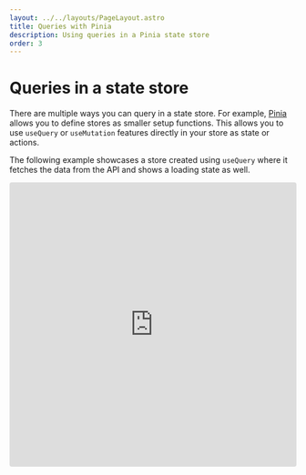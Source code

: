 ```yaml
---
layout: ../../layouts/PageLayout.astro
title: Queries with Pinia
description: Using queries in a Pinia state store
order: 3
---
```


# Queries in a state store

There are multiple ways you can query in a state store. For example, [Pinia](https://pinia.vuejs.org/) allows you to define stores as smaller setup functions. This allows you to use `useQuery` or `useMutation` features directly in your store as state or actions.

The following example showcases a store created using `useQuery` where it fetches the data from the API and shows a loading state as well.

<iframe
  src="https://stackblitz.com/edit/vitejs-vite-ipujmr?embed=1&file=src/components/Pets.vue&view=preview"
  style="width: 100%; height: 500px; border: 0; border-radius: 4px; overflow: hidden"
  allow="accelerometer; ambient-light-sensor; camera; encrypted-media; geolocation; gyroscope; hid; microphone; midi; payment; usb; vr; xr-spatial-tracking"
  sandbox="allow-forms allow-modals allow-popups allow-presentation allow-same-origin allow-scripts"
  loading="lazy"
  class="mt-8"
></iframe>
